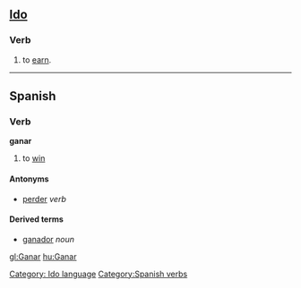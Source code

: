 ==[[Ido]]==
===Verb===
# to [[earn]].

[[Category: Ido language]]

----

==Spanish==
===Verb===
[[Category:Spanish verbs]]
'''ganar'''

# to [[win]]

====Antonyms====
*[[perder]] ''verb''

====Derived terms====
*[[ganador]] ''noun''

[[gl:Ganar]]
[[hu:Ganar]]